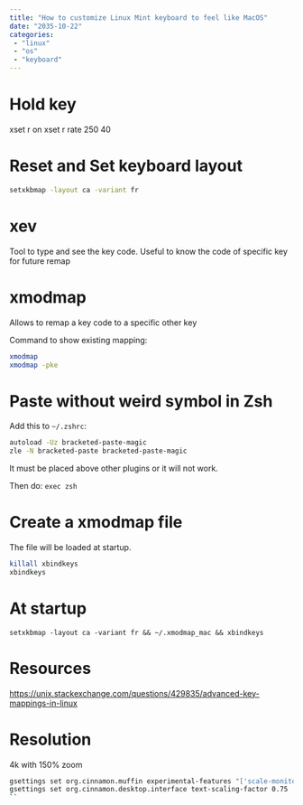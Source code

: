 ```yaml
---
title: "How to customize Linux Mint keyboard to feel like MacOS"
date: "2035-10-22"
categories:
 - "linux"
 - "os"
 - "keyboard"
---
```


# Hold key
xset r on
xset r rate 250 40


# Reset and Set keyboard layout

```sh
setxkbmap -layout ca -variant fr 
```

# xev

Tool to type and see the key code. Useful to know the code of specific key for future remap

# xmodmap
Allows to remap a key code to a specific other key

Command to show existing mapping:

```sh
xmodmap
xmodmap -pke
``` 

# Paste without weird symbol in Zsh

Add this to `~/.zshrc`:

```sh
autoload -Uz bracketed-paste-magic
zle -N bracketed-paste bracketed-paste-magic
```

It must be placed above other plugins or it will not work.

Then do: `exec zsh`

# Create a xmodmap file

The file will be loaded at startup.

```sh
killall xbindkeys
xbindkeys
```

# At startup

```
setxkbmap -layout ca -variant fr && ~/.xmodmap_mac && xbindkeys
```


# Resources

https://unix.stackexchange.com/questions/429835/advanced-key-mappings-in-linux

# Resolution

4k with 150% zoom

```sh
gsettings set org.cinnamon.muffin experimental-features "['scale-monitor-framebuffer']"
gsettings set org.cinnamon.desktop.interface text-scaling-factor 0.75
`` 